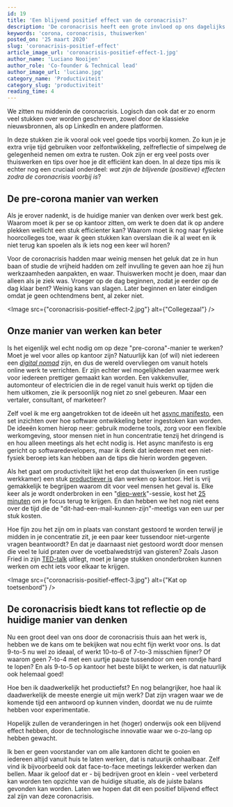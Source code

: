 ```yaml
---
id: 19
title: 'Een blijvend positief effect van de coronacrisis?'
description: 'De coronacrisis heeft een grote invloed op ons dagelijks leven. Maar deze crisis brengt ook een frisse wind in onze manier van werken. Wat zijn de blijvende positieve effecten van de coronacrisis?'
keywords: 'corona, coronacrisis, thuiswerken'
posted_on: '25 maart 2020'
slug: 'coronacrisis-positief-effect'
article_image_url: 'coronacrisis-positief-effect-1.jpg'
author_name: 'Luciano Nooijen'
author_role: 'Co-founder & Technical lead'
author_image_url: 'luciano.jpg'
category_name: 'Productiviteit'
category_slug: 'productiviteit'
reading_time: 4
---
```



We zitten nu middenin de coronacrisis. Logisch dan ook dat er zo enorm veel stukken over worden geschreven, zowel door de klassieke nieuwsbronnen, als op LinkedIn en andere platformen.

In deze stukken zie ik vooral ook veel goede tips voorbij komen. Zo kun je je extra vrije tijd gebruiken voor zelfontwikkeling, zelfreflectie of simpelweg de gelegenheid nemen om extra te rusten. Ook zijn er erg veel posts over thuiswerken en tips over hoe je dit efficiënt kan doen. In al deze tips mis ik echter nog een cruciaal onderdeel: _wat zijn de blijvende (positieve) effecten zodra de coronacrisis voorbij is_?

## De pre-corona manier van werken

Als je erover nadenkt, is de huidige manier van denken over werk best gek. Waarom moet ik per se op kantoor zitten, om werk te doen dat ik op andere plekken wellicht een stuk efficienter kan? Waarom moet ik nog naar fysieke hoorcolleges toe, waar ik geen stukken kan overslaan die ik al weet en ik niet terug kan spoelen als ik iets nog een keer wil horen?

Voor de coronacrisis hadden maar weinig mensen het geluk dat ze in hun baan of studie de vrijheid hadden om zelf invulling te geven aan hoe zij hun werkzaamheden aanpakten, en waar. Thuiswerken mocht je doen, maar dan alleen als je ziek was. Vroeger op de dag beginnen, zodat je eerder op de dag klaar bent? Weinig kans van slagen. Later beginnen en later eindigen omdat je geen ochtendmens bent, al zeker niet.


<Image src={"coronacrisis-positief-effect-2.jpg"} alt={"Collegezaal"} />


## Onze manier van werken kan beter

Is het eigenlijk wel echt nodig om op deze "pre-corona"-manier te werken? Moet je wel voor alles op kantoor zijn? Natuurlijk kan (of wil) niet iedereen een _[digital nomad](https://nl.wikipedia.org/wiki/Digitale_nomade)_  zijn, en dus de wereld overvliegen om vanuit hotels online werk te verrichten. Er zijn echter wel mogelijkheden waarmee werk voor iedereen prettiger gemaakt kan worden. Een vakkenvuller, automonteur of electricien die in de regel vanuit huis werkt op tijden die hem uitkomen, zie ik persoonlijk nog niet zo snel gebeuren. Maar een vertaler, consultant, of marketeer?

Zelf voel ik me erg aangetrokken tot de ideeën uit het [async manifesto](http://asyncmanifesto.org/), een set inzichten over hoe software ontwikkeling beter ingestoken kan worden. De ideeën komen hierop neer: gebruik moderne tools, zorg voor een flexible werkomgeving, stoor mensen niet in hun concentratie tenzij het dringend is en hou alleen meetings als het echt nodig is. Het async manifesto is erg gericht op softwaredevelopers, maar ik denk dat iedereen met een niet-fysiek beroep iets kan hebben aan de tips die hierin worden gegeven.

Als het gaat om productiviteit lijkt het erop dat thuiswerken (in een rustige werkkamer) een stuk [productiever is](https://www.inc.com/marcel-schwantes/new-study-reveals-why-working-from-home-makes-workers-more-productive.html) dan werken op kantoor. Het is vrij gemakkelijk te begrijpen waarom dit voor veel mensen het geval is. Elke keer als je wordt onderbroken in een "[diep-werk](https://www.nrc.nl/nieuws/2016/03/30/de-superkracht-van-de-21ste-eeuw-1603307-a382406)"-sessie, kost het [25 minuten](http://blog.idonethis.com/distractions-at-work/) om je focus terug te krijgen. En dan hebben we het nog niet eens over de tijd die de "dit-had-een-mail-kunnen-zijn"-meetigs van een uur per stuk kosten.

Hoe fijn zou het zijn om in plaats van constant gestoord te worden terwijl je midden in je concentratie zit, je een paar keer tussendoor niet-urgente vragen beantwoordt? En dat je daarnaast niet gestoord wordt door mensen die veel te luid praten over de voetbalwedstrijd van gisteren? Zoals Jason Fried in zijn [TED-talk](https://www.ted.com/talks/jason_fried_why_work_doesn_t_happen_at_work) uitlegt, moet je lange stukken ononderbroken kunnen werken om echt iets voor elkaar te krijgen.

<Image src={"coronacrisis-positief-effect-3.jpg"} alt={"Kat op toetsenbord"} />

## De coronacrisis biedt kans tot reflectie op de huidige manier van denken

Nu een groot deel van ons door de coronacrisis thuis aan het werk is, hebben we de kans om te bekijken wat nou echt fijn werkt voor ons. Is dat 9-to-5 nu wel zo ideaal, of werkt 10-to-6 of 7-to-3 misschien fijner? Of waarom geen 7-to-4 met een uurtje pauze tussendoor om een rondje hard te lopen? En als 9-to-5 op kantoor het beste blijkt te werken, is dat natuurlijk ook helemaal goed!

Hoe ben ik daadwerkelijk het productiefst? En nog belangrijker, hoe haal ik daadwerkelijk de meeste energie uit mijn werk? Dat zijn vragen waar we de komende tijd een antwoord op kunnen vinden, doordat we nu de ruimte hebben voor experimentatie.

Hopelijk zullen de veranderingen in het (hoger) onderwijs ook een blijvend effect hebben, door de technologische innovatie waar we o-zo-lang op hebben gewacht.

Ik ben er geen voorstander van om alle kantoren dicht te gooien en iedereen altijd vanuit huis te laten werken, dat is natuurijk onhaalbaar. Zelf vind ik bijvoorbeeld ook dat face-to-face meetings lekkerder werken dan bellen. Maar ik geloof dat er - bij bedrijven groot en klein - veel verbeterd kan worden ten opzichte van de huidige situatie, als de juiste balans gevonden kan worden. Laten we hopen dat dit een positief blijvend effect zal zijn van deze coronacrisis.

